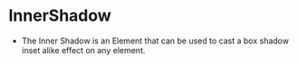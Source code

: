 
<Meta title="Achievements/InnerShadow" component={InnerShadowStory} />

# InnerShadow

-   The Inner Shadow is an Element that can be used to cast a box shadow inset alike effect on any element.

<Story name="Inner Shadow">
    <InnerShadowStory />
</Story>
